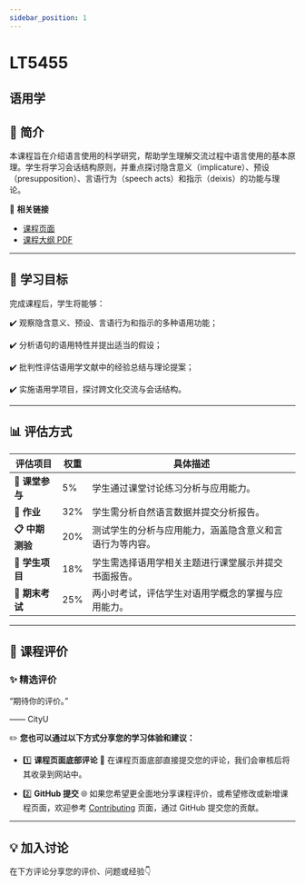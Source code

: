 ```yaml
---
sidebar_position: 1
---
```


# LT5455
## 语用学

## **📘 简介**
本课程旨在介绍语言使用的科学研究，帮助学生理解交流过程中语言使用的基本原理。学生将学习会话结构原则，并重点探讨隐含意义（implicature）、预设（presupposition）、言语行为（speech acts）和指示（deixis）的功能与理论。

🔗 **相关链接**
- [课程页面](https://www.cityu.edu.hk/catalogue/pg/202425/course/LT5455.htm)
- [课程大纲 PDF](https://www.cityu.edu.hk/catalogue/pg/202425/course/LT5455.pdf)

---

## **🎯 学习目标**

完成课程后，学生将能够：

✔️ 观察隐含意义、预设、言语行为和指示的多种语用功能；

✔️ 分析语句的语用特性并提出适当的假设；

✔️ 批判性评估语用学文献中的经验总结与理论提案；

✔️ 实施语用学项目，探讨跨文化交流与会话结构。

---

## **📊 评估方式**

| **评估项目**                | **权重** | **具体描述**                                                                                     |
|----------------------------|---------|-----------------------------------------------------------------------------------------------|
| **💬 课堂参与**             | 5%      | 学生通过课堂讨论练习分析与应用能力。                                                               |
| **📖 作业**                 | 32%     | 学生需分析自然语言数据并提交分析报告。                                                               |
| **📋 中期测验**             | 20%     | 测试学生的分析与应用能力，涵盖隐含意义和言语行为等内容。                                                |
| **🎤 学生项目**             | 18%     | 学生需选择语用学相关主题进行课堂展示并提交书面报告。                                                     |
| **📝 期末考试**             | 25%     | 两小时考试，评估学生对语用学概念的掌握与应用能力。                                                     |

---

## **💬 课程评价**

### ✨ **精选评价**
<div className={commentStyles.commentBox}>
    <p className={commentStyles.commentText}>
        “期待你的评价。”
    </p>
    <p className={commentStyles.commentAuthor}>—— CityU</p>
</div>

✏️ **您也可以通过以下方式分享您的学习体验和建议：**

- 1️⃣ **课程页面底部评论**
💬 在课程页面底部直接提交您的评论，我们会审核后将其收录到网站中。

- 2️⃣ **GitHub 提交**
🌐 如果您希望更全面地分享课程评价，或希望修改或新增课程页面，欢迎参考 [Contributing](/contributing) 页面，通过 GitHub 提交您的贡献。

---

## **💡 加入讨论**

在下方评论分享您的评价、问题或经验👇
<Utterances />
